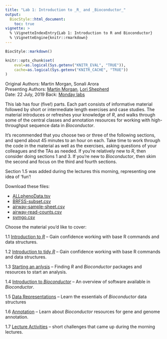```yaml
---
title: "Lab 1: Introduction to _R_ and _Bioconductor_"
output:
  BiocStyle::html_document:
    toc: true
vignette: >
  % \VignetteIndexEntry{Lab 1: Introduction to R and Bioconductor}
  % \VignetteEngine{knitr::rmarkdown}
---
```


```r
BiocStyle::markdown()
```

```r
knitr::opts_chunk$set(
    eval=as.logical(Sys.getenv("KNITR_EVAL", "TRUE")),
    cache=as.logical(Sys.getenv("KNITR_CACHE", "TRUE"))
)
```

Original Authors: Martin Morgan, Sonali Arora<br />
Presenting Authors: [Martin Morgan][], [Lori Shepherd][]</br >
Date: 22 July, 2019
Back: [Monday labs](lab-1-intro-to-r-bioc.html)

[Martin Morgan]: mailto: Martin.Morgan@RoswellPark.org
[Lori Shepherd]: mailto: Lori.Shepherd@RoswellPark.org

This lab has four (five!) parts. Each part consists of informative material
followed by short or intermediate length exercises and case
studies. The material introduces or refreshes your knowledge of _R_,
and walks through some of the central classes and annotation resources
for working with high-throughput sequence data in _Bioconductor_.

It's recommended that you choose two or three of the following
sections, and spend about 45 minutes to an hour on each. Take time to
work through the code in the material as well as the exercises, asking
questions of your colleagues and the TAs as needed. If you're
relatively new to _R_, then consider doing sections 1 and 3. If you're
new to _Bioconductor_, then skim the second and focus on the third and
fourth sections.

Section 1.5 was added during the lectures this morning, representing
one idea of 'fun'!

Download these files:

- [ALLphenoData.tsv](./ALLphenoData.tsv)
- [BRFSS-subset.csv](./BRFSS-subset.csv)
- [airway-sample-sheet.csv](./airway-sample-sheet.csv)
- [airway-read-counts.csv](./airway-read-counts.csv)
- [symgo.csv](./symgo.csv)

Choose the material you'd like to cover:

1.1 [Introduction to _R_](L1.1-r-intro.html) -- Gain confidence
    working with base R commands and data structures.

1.2 [Introduction to tidy _R_](L1.2-tidy-r-intro.html) -- Gain confidence
    working with base R commands and data structures.

1.3 [Starting an anlysis](L1.3-starting-an-analysis.html) -- Finding
    _R_ and _Bioconductor_ packages and resources to start an
    analysis.

1.4 [Introduction to _Bioconductor_](L1.4-bioc-intro.html) --
    An overview of software available in _Bioconductor_.

1.5 [Data Representations](L1.5-bioc-data-representation.html)
    -- Learn the essentials of _Bioconductor_ data structures

1.6 [Annotation](L1.6-bioc-annotation.html) -- Learn about
    _Bioconductor_ resources for gene and genome annotation.

1.7 [Lecture Activities](L1.7-lect-1-4-activities.html) -- short
    challenges that came up during the morning lectures.
